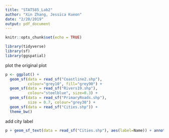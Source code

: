 ```yaml
---
title: "STAT585_Lab2"
author: "Xin Zhang, Jessica Kueon"
date: "2/20/2019"
output: pdf_document
---
```


```r
knitr::opts_chunk$set(echo = TRUE)
```

```r
library(tidyverse)
library(sf)
library(ggspatial)
```

plot the original plot
```r
p <- ggplot() +
  geom_sf(data = read_sf("Coastline2.shp"), 
          colour="grey10", fill="grey90") +
  geom_sf(data = read_sf("Rivers19.shp"), 
          colour="steelblue", size=0.3) +
  geom_sf(data = read_sf("PrimaryRoads.shp"), 
          size = 0.7, colour="grey30") +
  geom_sf(data = read_sf("Cities.shp")) +
  theme_bw()
```

add city label
```r
p + geom_sf_text(data = read_sf("Cities.shp"), aes(label=Name)) + annotation_scale() + annotation_north_arrow(which_north = "true", location = "true", style = north_arrow_nautical())
```


